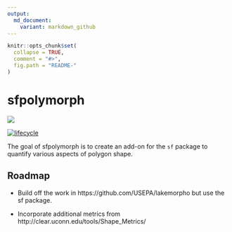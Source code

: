 ```yaml
---
output:
  md_document:
    variant: markdown_github
---
```


<!-- README.md is generated from README.Rmd. Please edit that file -->

```r
knitr::opts_chunk$set(
  collapse = TRUE,
  comment = "#>",
  fig.path = "README-"
)
```

# sfpolymorph

![](/inst/figures/sheep.png)

[![lifecycle](https://img.shields.io/badge/lifecycle-experimental-orange.svg)](https://www.tidyverse.org/lifecycle/#experimental)

The goal of sfpolymorph is to create an add-on for the `sf` package to quantify various aspects of polygon shape.

## Roadmap

* Build off the work in https://github.com/USEPA/lakemorpho but use the sf package.

* Incorporate additional metrics from http://clear.uconn.edu/tools/Shape_Metrics/
